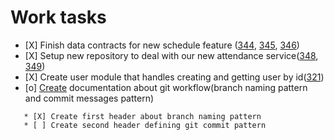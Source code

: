 = Work tasks =

* [X] Finish data contracts for new schedule feature ([[https://lamimed.atlassian.net/browse/TEC-344|344]], [[https://lamimed.atlassian.net/browse/TEC-345|345]], [[https://lamimed.atlassian.net/browse/TEC-346|346]])
* [X] Setup new repository to deal with our new attendance service([[https://lamimed.atlassian.net/browse/TEC-348|348]], [[https://lamimed.atlassian.net/browse/TEC-349|349]])
* [X] Create user module that handles creating and getting user by id([[https://lamimed.atlassian.net/browse/TEC-321|321]])
* [o] [[https://lamimed.atlassian.net/wiki/spaces/TEC/pages/158662657/Tech+Documentation|Create]] documentation about git workflow(branch naming pattern and commit messages pattern)
    * [X] Create first header about branch naming pattern
    * [ ] Create second header defining git commit pattern
